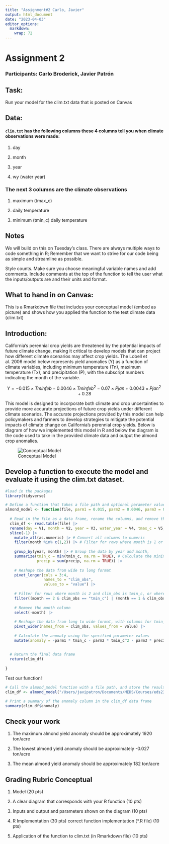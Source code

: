 ```yaml
---
title: "Assignment#2 Carlo, Javier"
output: html_document
date: "2023-04-03"
editor_options: 
  markdown: 
    wrap: 72
---
```


# Assignment 2

### Participants: Carlo Broderick, Javier Patrón

## Task:

Run your model for the clim.txt data that is posted on Canvas

## Data:

#### `clim.txt` has the following columns these 4 columns tell you when climate observations were made:

1.  day

2.  month

3.  year

4.  wy (water year)

### The next 3 columns are the climate observations

1.  maximum (tmax_c)

2.  daily temperature

3.  minimum (tmin_c) daily temperature

## Notes

We will build on this on Tuesday's class. There are always multiple ways
to code something in R; Remember that we want to strive for our code
being as simple and streamline as possible.

Style counts. Make sure you choose meaningful variable names and add
comments. Include comments at the top of the function to tell the user
what the inputs/outputs are and their units and format.

## What to hand in on Canvas:

This is a Rmarkdown file that includes your conceptual model (embed as
picture) and shows how you applied the function to the test climate data
(clim.txt)

## Introduction:

California's perennial crop yields are threatened by the potential
impacts of future climate change, making it critical to develop models
that can project how different climate scenarios may affect crop yields.
The Lobell et al. 2006 model below represents yield anomalies (Y) as a
function of climate variables, including minimum temperature (Tn),
maximum temperature (Tx), and precipitation (P), with the subscript
numbers indicating the month of the variable.

$$Y=−0.015×Tminfeb​​−0.0046×Tminfeb^2​−0.07×Pjan​+0.0043×Pjan^2​+0.28$$

This model is designed to incorporate both climate and crop
uncertainties to provide more accurate projections of future crop yields
under different climate scenarios. The accurate projections provided by
this model can help policymakers and farmers to develop strategies to
mitigate the potential impacts of climate change on California's
perennial crop yields. Below is diagram of how we implemented this model
in R and below the diagram is the code used to take in the provided
climate data and output the almond crop anomalies.

![Conceptual Model](Almond%20Diagram.png)

## Develop a function to execute the model and evaluate it using the clim.txt dataset.

```r
#load in the packages
library(tidyverse)
```

```r

# Define a function that takes a file path and optional parameter values
almond_model <- function(file, parm1 = 0.015, parm2 = 0.0046, parm3 = 0.07, parm4 = 0.0043, parm5 = 0.28){
  
  # Read in the file as a data frame, rename the columns, and remove the first row
  clim_df <- read.table(file) |> 
  rename(day = V1, month = V2, year = V3, water_year = V4, tmax_c = V5, tmin_c = V6, precip = V7) |> 
  slice(-1) |> 
    mutate_all(as.numeric) |> # Convert all columns to numeric
    filter(month %in% c(1,2)) |> # Filter for rows where month is 1 or 2
    
    group_by(year, month) |> # Group the data by year and month,
    summarize(tmin_c = min(tmin_c, na.rm = TRUE), # Calculate the minimum tmin_c and total precip for each group
              precip = sum(precip, na.rm = TRUE)) |> 
    
    # Reshape the data from wide to long format
    pivot_longer(cols = 3:4,
                 names_to = "clim_obs",
                 values_to = "value") |> 
    
    # Filter for rows where month is 2 and clim_obs is tmin_c, or where month is 1 and clim_obs is precip
    filter((month == 2 & clim_obs == "tmin_c") | (month == 1 & clim_obs == "precip")) |> 
    
    # Remove the month column
    select(-month) |> 
    
    # Reshape the data from long to wide format, with columns for tmin_c and precip
    pivot_wider(names_from = clim_obs, values_from = value) |> 
    
    # Calculate the anomaly using the specified parameter values
    mutate(anomaly = -parm1 * tmin_c - parm2 * tmin_c^2 - parm3 * precip + parm4 * precip^2 + parm5)
  
  
  # Return the final data frame
  return(clim_df)
  
}

```

Test our function!
```r

# Call the almond_model function with a file path, and store the result in a new data frame}
clim_df <- almond_model("/Users/javipatron/Documents/MEDS/Courses/eds230/assignments/assignment2/clim.txt")

# Print a summary of the anomaly column in the clim_df data frame
summary(clim_df$anomaly)
```

## Check your work

1.  The maximum almond yield anomaly should be approximately 1920
    ton/acre

2.  The lowest almond yield anomaly should be approximately -0.027
    ton/acre

3.  The mean almond yield anomaly should be approximately 182 ton/acre

## Grading Rubric Conceptual

1.  Model (20 pts)

2.  A clear diagram that corresponds with your R function (10 pts)

3.  Inputs and output and parameters shown on the diagram (10 pts)

4.  R Implementation (30 pts) correct function implementation (\*.R
    file) (10 pts)

5.  Application of the function to clim.txt (in Rmarkdown file) (10 pts)
